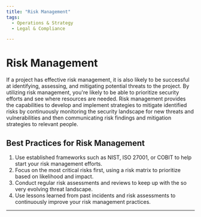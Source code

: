 ```yaml
---
title: "Risk Management"
tags:
  - Operations & Strategy
  - Legal & Compliance

---
```



<TagProvider>
<TagFilter />

# Risk Management

<TagList tags={frontmatter.tags} />
<AttributionList contributors={frontmatter.contributors} />

If a project has effective risk management, it is also likely to be successful at identifying, assessing, and mitigating potential threats to the project. By utilizing risk management, you're likely to be able to prioritize security efforts and see where resources are needed. Risk management provides the capabilities to develop and implement strategies to mitigate identified risks by continuously monitoring the security landscape for new threats and vulnerabilities and then communicating risk findings and mitigation strategies to relevant people.

## Best Practices for Risk Management

1. Use established frameworks such as NIST, ISO 27001, or COBIT to help start your risk management efforts.
2. Focus on the most critical risks first, using a risk matrix to prioritize based on likelihood and impact.
3. Conduct regular risk assessments and reviews to keep up with the so very evolving threat landscape.
4. Use lessons learned from past incidents and risk assessments to continuously improve your risk management practices.

---

</TagProvider>
<ContributeFooter />
